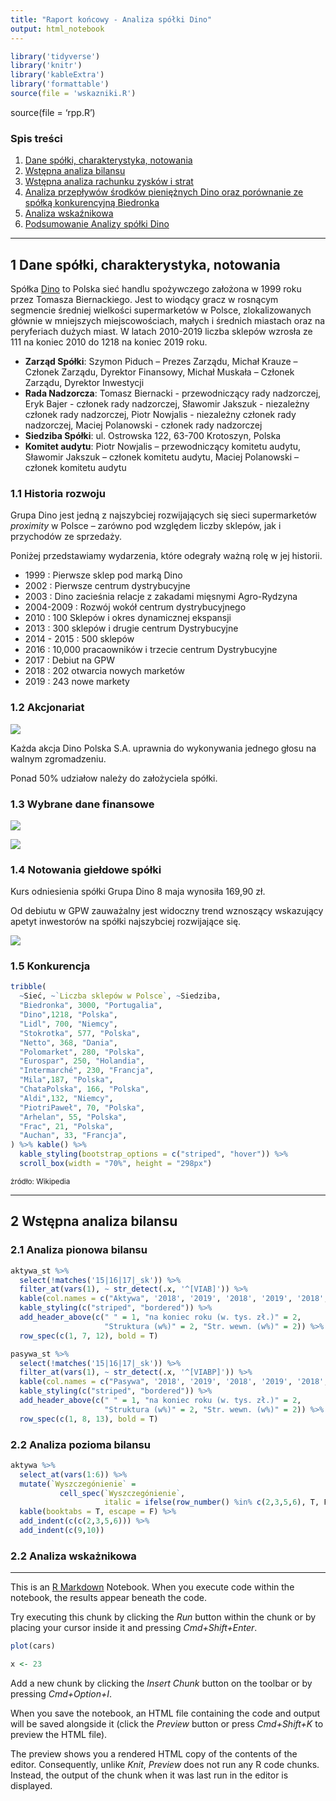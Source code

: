 ```yaml
---
title: "Raport końcowy - Analiza spółki Dino"
output: html_notebook
---
```



```r
library('tidyverse')
library('knitr')
library('kableExtra')
library('formattable')
source(file = 'wskazniki.R')
```

source(file = 'rpp.R')

### Spis treści

1. [Dane spółki, charakterystyka, notowania](#dscn)
2. [Wstępna analiza bilansu](#wab)
3. [Wstępna analiza rachunku zysków i strat](#warzs)
4. [Analiza przepływów środków pieniężnych Dino oraz porównanie ze spółką konkurencyjną Biedronka](#apsp)
5. [Analiza wskaźnikowa](#awsk)
6. [Podsumowanie Analizy spółki Dino](#pasd)

---

## 1 Dane spółki, charakterystyka, notowania {#dscn}

Spółka [Dino](https://grupadino.pl) to Polska sieć handlu spożywczego założona w 1999 roku przez Tomasza Biernackiego. Jest to wiodący gracz w rosnącym segmencie średniej wielkości supermarketów w Polsce, zlokalizowanych głównie w mniejszych miejscowościach, małych i średnich
miastach oraz na peryferiach dużych miast. W latach 2010-2019 liczba sklepów wzrosła ze 111 na koniec 2010 do 1218 na koniec 2019 roku.

* **Zarząd Spółki**: Szymon Piduch – Prezes Zarządu, Michał Krauze – Członek Zarządu, Dyrektor Finansowy, Michał Muskała – Członek Zarządu, Dyrektor Inwestycji
* **Rada Nadzorcza**: Tomasz Biernacki - przewodniczący rady nadzorczej, Eryk Bajer - członek rady nadzorczej, Sławomir Jakszuk - niezależny członek rady nadzorczej, Piotr Nowjalis - niezależny członek rady nadzorczej, Maciej Polanowski - członek rady nadzorczej
* **Siedziba Spółki**: ul. Ostrowska 122, 63-700 Krotoszyn, Polska
* **Komitet audytu**: Piotr Nowjalis – przewodniczący komitetu audytu, Sławomir Jakszuk – członek komitetu audytu, Maciej Polanowski – członek komitetu audytu

### 1.1 Historia rozwoju

Grupa Dino jest jedną z najszybciej rozwijających się sieci supermarketów *proximity* w Polsce – zarówno pod względem liczby sklepów, jak i przychodów ze sprzedaży.

Poniżej przedstawiamy wydarzenia, które odegrały ważną rolę w jej historii.

- 1999 : Pierwsze sklep pod marką Dino
- 2002 : Pierwsze centrum dystrybucyjne
- 2003 : Dino zacieśnia relacje z zakadami mięsnymi Agro-Rydzyna
- 2004-2009 : Rozwój wokół centrum dystrybucyjnego
- 2010 : 100 Sklepów i okres dynamicznej ekspansji
- 2013 : 300 sklepów i drugie centrum Dystrybucyjne
- 2014 - 2015 : 500 sklepów 
- 2016 : 10,000 pracaowników i trzecie centrum Dystrybucyjne
- 2017 : Debiut na GPW
- 2018 : 202 otwarcia nowych marketów
- 2019 : 243 nowe markety


### 1.2 Akcjonariat

![](imgs/akcjonariat.png) 

Każda akcja Dino Polska S.A. uprawnia do wykonywania jednego głosu na walnym zgromadzeniu.

Ponad 50% udziałow należy do założyciela spółki.

### 1.3 Wybrane dane finansowe

![](imgs/select_data1.png) 

![](imgs/select_data2.png) 


### 1.4 Notowania giełdowe spółki

Kurs odniesienia spółki Grupa Dino 8 maja wynosiła 169,90 zł. 

Od debiutu w GPW zauważalny jest widoczny trend wznoszący wskazujący apetyt inwestorów na spółki najszybciej rozwijające się.

![](imgs/notowania2.png) 

### 1.5 Konkurencja
    

```r
tribble(
  ~Sieć, ~`Liczba sklepów w Polsce`, ~Siedziba,
  "Biedronka", 3000, "Portugalia",
  "Dino",1218, "Polska",
  "Lidl", 700, "Niemcy",
  "Stokrotka", 577, "Polska",
  "Netto", 368, "Dania",
  "Polomarket", 280, "Polska",
  "Eurospar", 250, "Holandia",
  "Intermarché", 230, "Francja",
  "Mila",187, "Polska",
  "ChataPolska", 166, "Polska",
  "Aldi",132, "Niemcy",
  "PiotriPaweł", 70, "Polska",
  "Arhelan", 55, "Polska",
  "Frac", 21, "Polska",
  "Auchan", 33, "Francja",
) %>% kable() %>% 
  kable_styling(bootstrap_options = c("striped", "hover")) %>% 
  scroll_box(width = "70%", height = "298px")

```

<small>żródło: Wikipedia </small>

---

## 2 Wstępna analiza bilansu {#wab}

### 2.1 Analiza pionowa bilansu


```r

aktywa_st %>% 
  select(!matches('15|16|17|_sk')) %>% 
  filter_at(vars(1), ~ str_detect(.x, '^[VIAB]')) %>% 
  kable(col.names = c("Aktywa", '2018', '2019', '2018', '2019', '2018', '2019')) %>% 
  kable_styling(c("striped", "bordered")) %>% 
  add_header_above(c(" " = 1, "na koniec roku (w. tys. zł.)" = 2, 
                     "Struktura (w%)" = 2, "Str. wewn. (w%)" = 2)) %>% 
  row_spec(c(1, 7, 12), bold = T)
```


```r

pasywa_st %>% 
  select(!matches('15|16|17|_sk')) %>% 
  filter_at(vars(1), ~ str_detect(.x, '^[VIABP]')) %>% 
  kable(col.names = c("Pasywa", '2018', '2019', '2018', '2019', '2018', '2019')) %>% 
  kable_styling(c("striped", "bordered")) %>% 
  add_header_above(c(" " = 1, "na koniec roku (w. tys. zł.)" = 2, 
                     "Struktura (w%)" = 2, "Str. wewn. (w%)" = 2)) %>% 
  row_spec(c(1, 8, 13), bold = T)
```

### 2.2 Analiza pozioma bilansu




```r
aktywa %>% 
  select_at(vars(1:6)) %>% 
  mutate(`Wyszczegónienie` = 
           cell_spec(`Wyszczegónienie`, 
                     italic = ifelse(row_number() %in% c(2,3,5,6), T, F))) %>%
  kable(booktabs = T, escape = F) %>%
  add_indent(c(c(2,3,5,6))) %>% 
  add_indent(c(9,10))

```


### 2.2 Analiza wskażnikowa



---

This is an [R Markdown](http://rmarkdown.rstudio.com) Notebook. When you execute code within the notebook, the results appear beneath the code. 

Try executing this chunk by clicking the *Run* button within the chunk or by placing your cursor inside it and pressing *Cmd+Shift+Enter*. 

```r
plot(cars)

x <- 23
```

Add a new chunk by clicking the *Insert Chunk* button on the toolbar or by pressing *Cmd+Option+I*.

When you save the notebook, an HTML file containing the code and output will be saved alongside it (click the *Preview* button or press *Cmd+Shift+K* to preview the HTML file). 

The preview shows you a rendered HTML copy of the contents of the editor. Consequently, unlike *Knit*, *Preview* does not run any R code chunks. Instead, the output of the chunk when it was last run in the editor is displayed.

